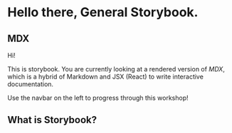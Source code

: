 
<Meta title="Introduction" />

# Hello there, General Storybook.

## MDX

Hi!

This is storybook. You are currently looking at a rendered version of *MDX*, which is
a hybrid of Markdown and JSX (React) to write interactive documentation.

Use the navbar on the left to progress through this workshop!

## What is Storybook?
